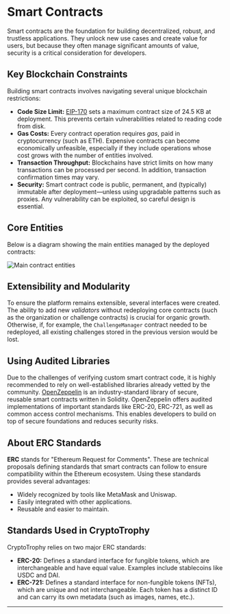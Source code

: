 # Smart Contracts

Smart contracts are the foundation for building decentralized, robust, and trustless applications. They unlock new use cases and create value for users, but because they often manage significant amounts of value, security is a critical consideration for developers.

## Key Blockchain Constraints

Building smart contracts involves navigating several unique blockchain restrictions:

- **Code Size Limit:** [EIP-170](https://eips.ethereum.org/EIPS/eip-170) sets a maximum contract size of 24.5 KB at deployment. This prevents certain vulnerabilities related to reading code from disk.
- **Gas Costs:** Every contract operation requires *gas*, paid in cryptocurrency (such as ETH). Expensive contracts can become economically unfeasible, especially if they include operations whose cost grows with the number of entities involved.
- **Transaction Throughput:** Blockchains have strict limits on how many transactions can be processed per second. In addition, transaction confirmation times may vary.
- **Security:** Smart contract code is public, permanent, and (typically) immutable after deployment—unless using upgradable patterns such as proxies. Any vulnerability can be exploited, so careful design is essential.

## Core Entities

Below is a diagram showing the main entities managed by the deployed contracts:

![Main contract entities](/images/entities.webp)


## Extensibility and Modularity

To ensure the platform remains extensible, several interfaces were created. The ability to add new *validators* without redeploying core contracts (such as the organization or challenge contracts) is crucial for organic growth. Otherwise, if, for example, the `ChallengeManager` contract needed to be redeployed, all existing challenges stored in the previous version would be lost.

## Using Audited Libraries

Due to the challenges of verifying custom smart contract code, it is highly recommended to rely on well-established libraries already vetted by the community. [OpenZeppelin](https://openzeppelin.com/) is an industry-standard library of secure, reusable smart contracts written in Solidity. OpenZeppelin offers audited implementations of important standards like ERC-20, ERC-721, as well as common access control mechanisms. This enables developers to build on top of secure foundations and reduces security risks.

## About ERC Standards

**ERC** stands for "Ethereum Request for Comments". These are technical proposals defining standards that smart contracts can follow to ensure compatibility within the Ethereum ecosystem. Using these standards provides several advantages:

- Widely recognized by tools like MetaMask and Uniswap.
- Easily integrated with other applications.
- Reusable and easier to maintain.

## Standards Used in CryptoTrophy

CryptoTrophy relies on two major ERC standards:

- **ERC-20:** Defines a standard interface for fungible tokens, which are interchangeable and have equal value. Examples include stablecoins like USDC and DAI.
- **ERC-721:** Defines a standard interface for non-fungible tokens (NFTs), which are unique and not interchangeable. Each token has a distinct ID and can carry its own metadata (such as images, names, etc.).

---
